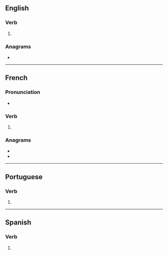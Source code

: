 {{also|importunés}}
==English==

===Verb===
{{head|en|verb form}}

# {{en-third-person singular of|importune}}

===Anagrams===
* {{anagrams|en|a=eimnoprstu|mouse print|mouseprint|resumption}}

----

==French==

===Pronunciation===
* {{audio|fr|LL-Q150 (fra)-WikiLucas00-importunes.wav|Audio}}

===Verb===
{{head|fr|verb form}}

# {{inflection of|fr|importuner||2|s|pres|ind//sub}}

===Anagrams===
* {{l|fr|imputerons}}
* {{l|fr|permutions}}

----

==Portuguese==

===Verb===
{{head|pt|verb form}}

# {{pt-verb form of|importunar}}

----

==Spanish==

===Verb===
{{head|es|verb form}}

# {{es-verb form of|importunar}}
